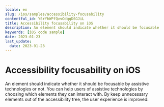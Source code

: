 ```yaml
---
locale: en
slug: /ios/samples/accessibility-focusability
contentful_id: YSrYhWPfQvvOdqqD6GJiL
title: Accessibility focusability on iOS
description: An element should indicate whether it should be focusable by assistive technologies or not.
keywords: [iOS code sample]
date: 2023-01-23
last_update:
  date: 2023-01-23
---
```


# Accessibility focusability on iOS

An element should indicate whether it should be focusable by assistive technologies or not. You can help users of assistive technologies by choosing which elements they can interact with. By keep unnecessary elements out of the accessibility tree, the user experience is improved.

<CodeSample id="accessibility-focusable" locale="en" platform="ios"/>
